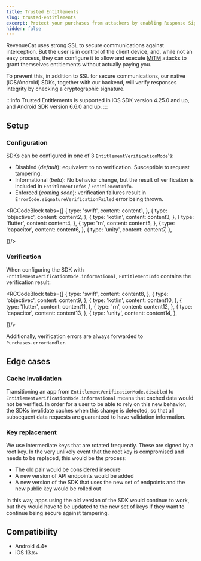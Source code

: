 ```yaml
---
title: Trusted Entitlements
slug: trusted-entitlements
excerpt: Protect your purchases from attackers by enabling Response Signature Verification
hidden: false
---
```


RevenueCat uses strong SSL to secure communications against interception. But the user is in control of the client device, and, while not an easy process, they can configure it to allow and execute [MiTM](https://en.wikipedia.org/wiki/Man-in-the-middle_attack) attacks to grant themselves entitlements without actually paying you.

To prevent this, in addition to SSL for secure communications, our native (iOS/Android) SDKs, together with our backend, will verify responses integrity by checking a cryptographic signature.

:::info
Trusted Entitlements is supported in iOS SDK version 4.25.0 and up, and Android SDK version 6.6.0 and up.
:::

## Setup

### Configuration

SDKs can be configured in one of 3 `EntitlementVerificationMode`'s:

- Disabled (*default*): equivalent to no verification. Susceptible to request tampering.
- Informational (*beta*): No behavior change, but the result of verification is included in `EntitlementInfos` / `EntitlementInfo`.
- Enforced (*coming soon*): verification failures result in `ErrorCode.signatureVerificationFailed` error being thrown.



<RCCodeBlock tabs={[
    {
        type: 'swift',
        content: content1,
    },
    {
        type: 'objectivec',
        content: content2,
    },
    {
        type: 'kotlin',
        content: content3,
    },
    {
        type: 'flutter',
        content: content4,
    },
    {
        type: 'rn',
        content: content5,
    },
    {
        type: 'capacitor',
        content: content6,
    },
    {
        type: 'unity',
        content: content7,
    },
    
]}/>


### Verification

When configuring the SDK with `EntitlementVerificationMode.informational`, `EntitlementInfo` contains the verification result:


<RCCodeBlock tabs={[
    {
        type: 'swift',
        content: content8,
    },
    {
        type: 'objectivec',
        content: content9,
    },
    {
        type: 'kotlin',
        content: content10,
    },
    {
        type: 'flutter',
        content: content11,
    },
    {
        type: 'rn',
        content: content12,
    },
    {
        type: 'capacitor',
        content: content13,
    },
    {
        type: 'unity',
        content: content14,
    },
    
]}/>


Additionally, verification errors are always forwarded to `Purchases.errorHandler`.

## Edge cases

### Cache invalidation

Transitioning an app from `EntitlementVerificationMode.disabled` to `EntitlementVerificationMode.informational` means that cached data would not be verified. In order for a user to be able to rely on this new behavior, the SDKs invalidate caches when this change is detected, so that all subsequent data requests are guaranteed to have validation information.

### Key replacement

We use intermediate keys that are rotated frequently. These are signed by a root key. In the very unlikely event that the root key is compromised and needs to be replaced, this would be the process:

- The old pair would be considered insecure
- A new version of API endpoints would be added
- A new version of the SDK that uses the new set of endpoints and the new public key would be rolled out

In this way, apps using the old version of the SDK would continue to work, but they would have to be updated to the new set of keys if they want to continue being secure against tampering.

## Compatibility

- Android 4.4+
- iOS 13.x+
